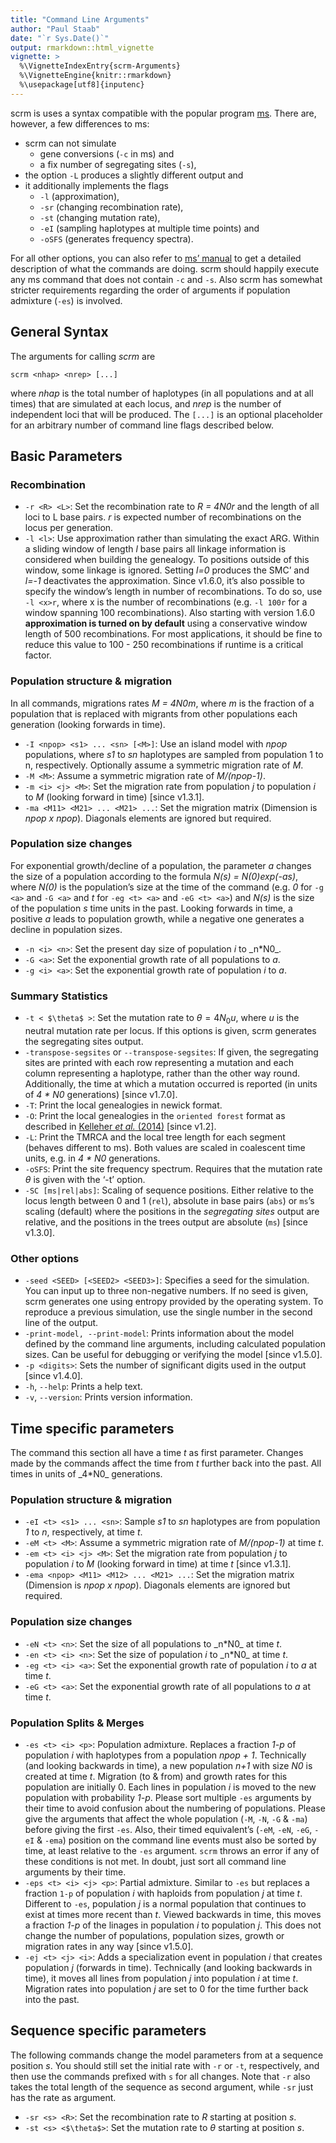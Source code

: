 ```yaml
---
title: "Command Line Arguments"
author: "Paul Staab"
date: "`r Sys.Date()`"
output: rmarkdown::html_vignette
vignette: >
  %\VignetteIndexEntry{scrm-Arguments}
  %\VignetteEngine{knitr::rmarkdown}
  %\usepackage[utf8]{inputenc}
---
```


scrm is uses a syntax compatible with the popular program [ms][1]. There are, however, a few differences to ms: 

* scrm can not simulate 
    * gene conversions (`-c` in ms) and
    * a fix number of segregating sites (`-s`),
* the option `-L` produces a slightly different output and
* it additionally implements the flags 
    * `-l` (approximation), 
    * `-sr` (changing recombination rate), 
    * `-st` (changing mutation rate),
    * `-eI` (sampling haplotypes at multiple time points) and
    * `-oSFS` (generates frequency spectra). 
    
For all other options, you can also refer to [ms' manual][1] to get a detailed description of what the commands are doing. scrm should happily execute any ms command that does not contain `-c` and `-s`. Also scrm has somewhat stricter requirements regarding the order of arguments if population admixture (`-es`) is involved.

## General Syntax
The arguments for calling _scrm_ are

    scrm <nhap> <nrep> [...]

where _nhap_ is the total number of haplotypes (in all populations and at all times) that are simulated at each locus, and _nrep_ is the number of independent loci that will be produced. The `[...]` is an optional placeholder for an arbitrary number of command line flags described below.

## Basic Parameters

### Recombination

* `-r <R> <L>`: Set the recombination rate to _R = 4*N0*r_ and the length of all loci to L base pairs. _r_ is expected number of recombinations on the locus per generation.
* `-l <l>`: Use approximation rather than simulating the exact ARG. Within a sliding window of length _l_ base pairs all linkage information is considered when building the genealogy. To positions outside of this window, some linkage  is ignored. Setting _l=0_ produces the SMC' and _l=-1_ deactivates the approximation. Since v1.6.0, it's also possible to specify the window's length in number of recombinations. To do so, use `-l <x>r`, where x is the number of recombinations (e.g. `-l 100r` for a window spanning 100 recombinations). Also starting with version 1.6.0 **approximation is turned on by default** using a conservative window length of 500 recombinations. For most applications, it should be fine to reduce this value to 100 - 250 recombinations if runtime is a critical factor.

### Population structure & migration
In all commands, migrations rates _M = 4*N0*m_, where _m_ is the fraction of a population that is replaced with migrants from other populations each generation (looking forwards in time).

* `-I <npop> <s1> ... <sn> [<M>]`: Use an island model with _npop_ populations, where _s1_ to _sn_ haplotypes are sampled from population 1 to n, respectively. Optionally assume a symmetric migration rate of _M_.
* `-M <M>`: Assume a symmetric migration rate of _M/(npop-1)_. 
* `-m <i> <j> <M>`: Set the migration rate from population _j_ to population _i_ to _M_ (looking forward in time) [since v1.3.1].
* `-ma <M11> <M21> ... <M21> ...`: Set the migration matrix (Dimension is _npop x npop_). Diagonals elements are ignored but required.  

### Population size changes
For exponential growth/decline of a population, the parameter _a_ changes the size of a population
according to the formula _N(s) = N(0)*exp(-a*s)_, where _N(0)_ is the population's size at the time of the command (e.g. _0_ for `-g <a>` and `-G <a>` and _t_ for `-eg <t> <a>` and `-eG <t> <a>`) and _N(s)_ is the size of the population _s_ time units in the past.
Looking forwards in time, a positive _a_ leads to population growth, while a negative one generates a
decline in population sizes.

* `-n <i> <n>`: Set the present day size of population _i_ to _n*N0_.
* `-G <a>`: Set the exponential growth rate of all populations to _a_.
* `-g <i> <a>`: Set the exponential growth rate of population _i_ to _a_.

### Summary Statistics

* `-t < $\theta$ >`: Set the mutation rate to $\theta = 4N_0u$, where _u_ is the neutral mutation rate per locus. If this options is given, scrm generates the segregating sites output.
* `-transpose-segsites` or `--transpose-segsites`: If given, the segregating sites are printed with each row representing a mutation and each column representing a haplotype, rather than the other way round. Additionally, the time at which a mutation occurred is reported (in units of _4 * N0_ generations) [since v1.7.0].
* `-T`: Print the local genealogies in newick format.
* `-O`: Print the local genealogies in the `oriented forest` format as described in [Kelleher _et al._ (2014)][2] [since v1.2].
* `-L`: Print the TMRCA and the local tree length for each segment (behaves different to ms). Both values are scaled in coalescent time units, e.g. in _4 * N0_ generations.
* `-oSFS`: Print the site frequency spectrum. Requires that the mutation rate $\theta$ is given with the '-t' option.
* `-SC [ms|rel|abs]`: Scaling of sequence positions. Either relative to the locus length between 0 and 1 (`rel`), absolute in base pairs (`abs`) or `ms`'s scaling (default) where the positions in the _segregating sites_ output are relative, and the positions in the trees output are absolute (`ms`) [since v1.3.0]. 

### Other options

* `-seed <SEED> [<SEED2> <SEED3>]`: Specifies a seed for the simulation. 
  You can input up to three non-negative numbers. If no seed is given, 
  scrm generates one using entropy provided by the operating system.
  To reproduce a previous simulation, use the single number in the second 
  line of the output.
* `-print-model, --print-model`: Prints information about the model defined 
   by the command line arguments, including calculated population sizes. 
   Can be useful for debugging or verifying the model [since v1.5.0]. 
* `-p <digits>`: Sets the number of significant digits used in the output [since v1.4.0].
* `-h`, `--help`: Prints a help text.
* `-v`, `--version`: Prints version information.


## Time specific parameters
The command this section all have a time _t_ as first parameter. Changes made by the commands affect the time from _t_ further back into the past. All times in units of _4*N0_ generations.

### Population structure & migration

* `-eI <t> <s1> ... <sn>`: Sample _s1_ to _sn_ haplotypes are from population _1_ to _n_, respectively, at time _t_. 
* `-eM <t> <M>`: Assume a symmetric migration rate of _M/(npop-1)_ at time _t_.
* `-em <t> <i> <j> <M>`: Set the migration rate from population _j_ to population _i_ to _M_ (looking forward in time) at time _t_  [since v1.3.1].
* `-ema <npop> <M11> <M12> ... <M21> ...`: Set the migration matrix (Dimension is _npop x npop_). Diagonals elements are ignored but required.  

### Population size changes

* `-eN <t> <n>`: Set the size of all populations to _n*N0_ at time _t_.
* `-en <t> <i> <n>`: Set the size of population _i_ to _n*N0_ at time _t_. 
* `-eg <t> <i> <a>`: Set the exponential growth rate of population _i_ to _a_ at time _t_.
* `-eG <t> <a>`: Set the exponential growth rate of all populations to _a_ at time _t_.

### Population Splits & Merges

* `-es <t> <i> <p>`: Population admixture. Replaces a fraction _1-p_ of population _i_ with haplotypes from a population _npop + 1_. Technically (and looking backwards in time), a new population _n+1_ with size _N0_ is created at time _t_. Migration (to & from) and growth rates for this population are initially 0. Each lines in population _i_ is moved to the new population with probability _1-p_. Please sort multiple `-es` arguments by their time to avoid confusion about the numbering of populations. Please give the arguments that affect the whole population (`-M`, `-N`, `-G` & `-ma`) before giving the first `-es`. Also, their timed equivalent's (`-eM`, `-eN`, `-eG`, `-eI` & `-ema`) position on the command line events must also be sorted by time, at least relative to the `-es` argument. 
`scrm` throws an error if any of these conditions is not met. In doubt, just sort all command line arguments by their time.
* `-eps <t> <i> <j> <p>`: Partial admixture. Similar to `-es` but replaces a fraction `1-p` of population _i_ with haploids from population _j_ at time _t_. Different to `-es`, population _j_ is a normal population that continues to exist at times more recent than _t_. 
Viewed backwards in time, this moves a fraction _1-p_ of the linages in population _i_ to population _j_. This does not change the number of populations, population sizes, growth or migration rates in any way [since v1.5.0].
* `-ej <t> <j> <i>`: Adds a specialization event in population _i_ that creates population _j_ (forwards in time). Technically (and looking backwards in time), it moves all lines from population _j_ into population _i_ at time _t_. Migration rates into population _j_ are set to 0 for the time further back into the past.
 
## Sequence specific parameters
The following commands change the model parameters from at a sequence position _s_.
You should still set the initial rate with `-r` or `-t`, respectively, and then use
the commands prefixed with `s` for all changes. Note that `-r` also takes the total
length of the sequence as second argument, while `-sr` just has the rate as argument.

* `-sr <s> <R>`: Set the recombination rate to _R_ starting at position _s_.
* `-st <s> <$\theta$>`: Set the mutation rate to $\theta$ starting at position _s_. 


[1]: http://home.uchicago.edu/~rhudson1/source/mksamples.html
[2]: http://www.sciencedirect.com/science/article/pii/S0040580914000355